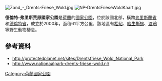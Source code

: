 [[Image:Zand_-_Drents-Friese_Wold.jpg|right]]
[[Image:NP-DrentsFrieseWoldKaart.jpg|right]]

'''德倫特-弗里斯荒原國家公園'''是[[荷蘭|荷蘭]]的[[國家公園|國家公園]]，位於該國北部，橫跨[[弗里斯蘭省|弗里斯蘭省]]和[[德倫特省|德倫特省]]，成立於2000年，面積61平方公里，該地區有[[松貂|松貂]]、[[胎生蜥蜴|胎生蜥蜴]]、[[渡鴉|渡鴉]]等野生動物棲息。

==參考資料==
* http://protectedplanet.net/sites/Drentsfriese_Wold_National_Park{{Dead link}}
* http://www.nationaalpark-drents-friese-wold.nl/ {{Wayback|url=http://www.nationaalpark-drents-friese-wold.nl/ |date=20220130035013 }}

{{Netherlands-geo-stub}}
[[Category:荷蘭國家公園|Category:荷蘭國家公園]]